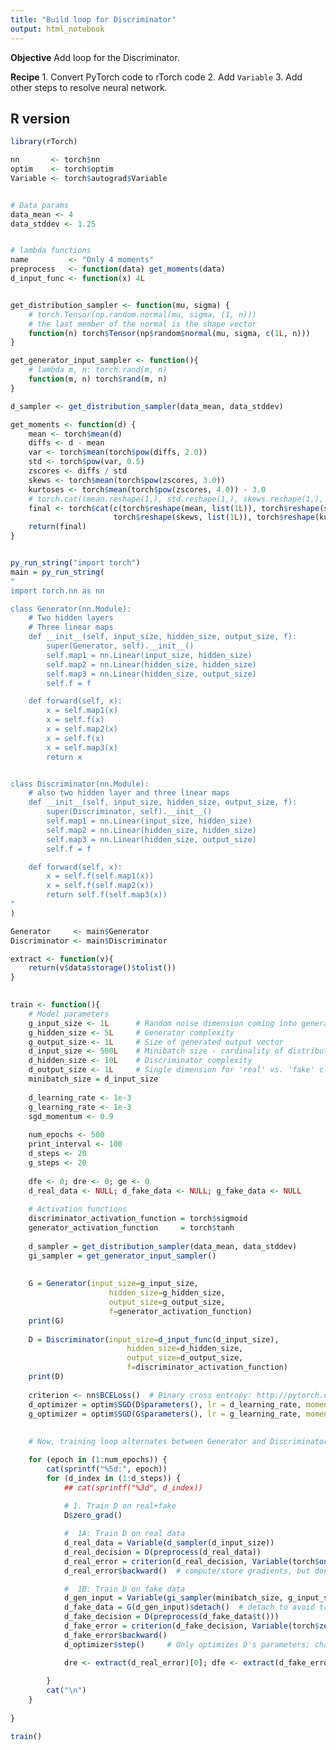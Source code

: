 ```yaml
---
title: "Build loop for Discriminator"
output: html_notebook
---
```


**Objective**
Add loop for the Discriminator.

**Recipe**
1. Convert PyTorch code to rTorch code
2. Add `Variable`
3. Add other steps to resolve neural network.

## R version

```r
library(rTorch)

nn       <- torch$nn
optim    <- torch$optim
Variable <- torch$autograd$Variable


# Data params
data_mean <- 4
data_stddev <- 1.25


# lambda functions
name         <- "Only 4 moments"
preprocess   <- function(data) get_moments(data)
d_input_func <- function(x) 4L


get_distribution_sampler <- function(mu, sigma) {
    # torch.Tensor(np.random.normal(mu, sigma, (1, n)))
    # the last member of the normal is the shape vector
    function(n) torch$Tensor(np$random$normal(mu, sigma, c(1L, n)))
}

get_generator_input_sampler <- function(){
    # lambda m, n: torch.rand(m, n) 
    function(m, n) torch$rand(m, n)
}

d_sampler <- get_distribution_sampler(data_mean, data_stddev)

get_moments <- function(d) {
    mean <- torch$mean(d)
    diffs <- d - mean
    var <- torch$mean(torch$pow(diffs, 2.0))
    std <- torch$pow(var, 0.5)
    zscores <- diffs / std
    skews <- torch$mean(torch$pow(zscores, 3.0))
    kurtoses <- torch$mean(torch$pow(zscores, 4.0)) - 3.0
    # torch.cat((mean.reshape(1,), std.reshape(1,), skews.reshape(1,), kurtoses.reshape(1,)))
    final <- torch$cat(c(torch$reshape(mean, list(1L)), torch$reshape(std, list(1L)),
                       torch$reshape(skews, list(1L)), torch$reshape(kurtoses, list(1L))))
    return(final)    
}


py_run_string("import torch")
main = py_run_string(
"
import torch.nn as nn

class Generator(nn.Module):
    # Two hidden layers
    # Three linear maps
    def __init__(self, input_size, hidden_size, output_size, f):
        super(Generator, self).__init__()
        self.map1 = nn.Linear(input_size, hidden_size)
        self.map2 = nn.Linear(hidden_size, hidden_size)
        self.map3 = nn.Linear(hidden_size, output_size)
        self.f = f

    def forward(self, x):
        x = self.map1(x)
        x = self.f(x)
        x = self.map2(x)
        x = self.f(x)
        x = self.map3(x)
        return x


class Discriminator(nn.Module):
    # also two hidden layer and three linear maps
    def __init__(self, input_size, hidden_size, output_size, f):
        super(Discriminator, self).__init__()
        self.map1 = nn.Linear(input_size, hidden_size)
        self.map2 = nn.Linear(hidden_size, hidden_size)
        self.map3 = nn.Linear(hidden_size, output_size)
        self.f = f

    def forward(self, x):
        x = self.f(self.map1(x))
        x = self.f(self.map2(x))
        return self.f(self.map3(x))
"    
)

Generator     <- main$Generator
Discriminator <- main$Discriminator

extract <- function(v){
    return(v$data$storage()$tolist())
}
    
```


```r
train <- function(){
    # Model parameters
    g_input_size <- 1L      # Random noise dimension coming into generator, per output vector
    g_hidden_size <- 5L     # Generator complexity
    g_output_size <- 1L     # Size of generated output vector
    d_input_size <- 500L    # Minibatch size - cardinality of distributions
    d_hidden_size <- 10L    # Discriminator complexity
    d_output_size <- 1L     # Single dimension for 'real' vs. 'fake' classification
    minibatch_size = d_input_size
    
    d_learning_rate <- 1e-3
    g_learning_rate <- 1e-3
    sgd_momentum <- 0.9
    
    num_epochs <- 500
    print_interval <- 100
    d_steps <- 20
    g_steps <- 20
    
    dfe <- 0; dre <- 0; ge <- 0
    d_real_data <- NULL; d_fake_data <- NULL; g_fake_data <- NULL
    
    # Activation functions
    discriminator_activation_function = torch$sigmoid
    generator_activation_function     = torch$tanh        
    
    d_sampler = get_distribution_sampler(data_mean, data_stddev)
    gi_sampler = get_generator_input_sampler()
    
    
    G = Generator(input_size=g_input_size,
                      hidden_size=g_hidden_size,
                      output_size=g_output_size,
                      f=generator_activation_function)  
    print(G)
    
    D = Discriminator(input_size=d_input_func(d_input_size),
                          hidden_size=d_hidden_size,
                          output_size=d_output_size,
                          f=discriminator_activation_function)
    print(D)
    
    criterion <- nn$BCELoss()  # Binary cross entropy: http://pytorch.org/docs/nn.html#bceloss
    d_optimizer = optim$SGD(D$parameters(), lr = d_learning_rate, momentum = sgd_momentum)
    g_optimizer = optim$SGD(G$parameters(), lr = g_learning_rate, momentum = sgd_momentum)
    
    
    # Now, training loop alternates between Generator and Discriminator modes

    for (epoch in (1:num_epochs)) {
        cat(sprintf("%5d:", epoch))
        for (d_index in (1:d_steps)) {
            ## cat(sprintf("%3d", d_index))
            
            # 1. Train D on real+fake
            D$zero_grad()

            #  1A: Train D on real data
            d_real_data = Variable(d_sampler(d_input_size))
            d_real_decision = D(preprocess(d_real_data))
            d_real_error = criterion(d_real_decision, Variable(torch$ones( list(1L, 1L) )))  # ones = true
            d_real_error$backward()  # compute/store gradients, but don't change params

            #  1B: Train D on fake data
            d_gen_input = Variable(gi_sampler(minibatch_size, g_input_size))
            d_fake_data = G(d_gen_input)$detach()  # detach to avoid training G on these labels
            d_fake_decision = D(preprocess(d_fake_data$t()))
            d_fake_error = criterion(d_fake_decision, Variable(torch$zeros( list(1L, 1L) )))  # zeros = fake
            d_fake_error$backward()
            d_optimizer$step()     # Only optimizes D's parameters; changes based on stored gradients from backward()

            dre <- extract(d_real_error)[0]; dfe <- extract(d_fake_error)[0]
            
        }
        cat("\n")
    }
        
}

train()
```


